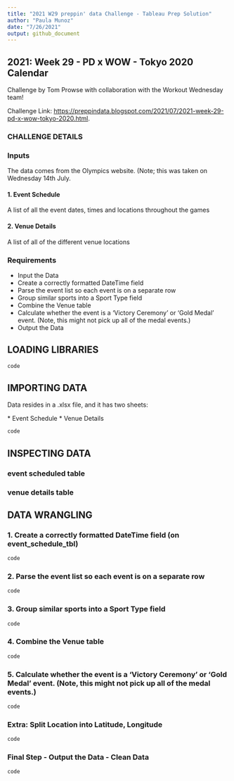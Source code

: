 ```yaml
---
title: "2021 W29 preppin' data Challenge - Tableau Prep Solution"
author: "Paula Munoz"
date: "7/26/2021"
output: github_document
---
```


## 2021: Week 29 - PD x WOW - Tokyo 2020 Calendar

Challenge by Tom Prowse with collaboration with the Workout Wednesday
team!

Challenge Link:
<https://preppindata.blogspot.com/2021/07/2021-week-29-pd-x-wow-tokyo-2020.html>.

### CHALLENGE DETAILS

### Inputs

The data comes from the Olympics website. (Note; this was taken on
Wednesday 14th July.

#### 1. Event Schedule

A list of all the event dates, times and locations throughout the games

#### 2. Venue Details

A list of all of the different venue locations

### Requirements

-   Input the Data
-   Create a correctly formatted DateTime field
-   Parse the event list so each event is on a separate row
-   Group similar sports into a Sport Type field
-   Combine the Venue table
-   Calculate whether the event is a ‘Victory Ceremony’ or ‘Gold Medal’
    event. (Note, this might not pick up all of the medal events.)
-   Output the Data

## LOADING LIBRARIES

``` r
code
```

## IMPORTING DATA

Data resides in a .xlsx file, and it has two sheets: 

\* Event Schedule
\* Venue Details

``` r
code
```

## INSPECTING DATA

### event scheduled table



### venue details table



## DATA WRANGLING

### 1. Create a correctly formatted DateTime field (on event\_schedule\_tbl)

``` r
code
```

### 2. Parse the event list so each event is on a separate row

``` r
code
```


### 3. Group similar sports into a Sport Type field

``` r
code
```


### 4. Combine the Venue table

``` r
code
```

### 5. Calculate whether the event is a ‘Victory Ceremony’ or ‘Gold Medal’ event. (Note, this might not pick up all of the medal events.)

``` r
code
```

### Extra: Split Location into Latitude, Longitude

``` r
code
```

### Final Step - Output the Data - Clean Data

``` r
code
```